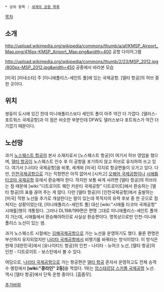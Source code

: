  * 상위 항목 : [[세계의 공항 목록]]

[[목차]]
== 소개 ==
http://upload.wikimedia.org/wikipedia/commons/thumb/a/af/KMSP_Airport_Map.png/416px-KMSP_Airport_Map.png&width=400
공항 다이어그램

http://upload.wikimedia.org/wikipedia/commons/thumb/2/23/MSP_2012.jpg/800px-MSP_2012.jpg&width=450
공중에서 바라본 모습

[미국] [미네소타] 주 [미니애폴리스-세인트 폴]에 있는 국제공항. [델타 항공]의 허브 중 한 곳이다.

== 위치 ==
쌍둥이 도시에 있긴 한데 미니애폴리스보다 세인트 폴이 아주 약간 더 가깝다. [댈러스-포트워스 국제공항]과 이 점은 비슷한 부분인데 DFW도 댈러스보다 포트워스가 약간 더 가깝기 때문이다.

== 노선망 ==
과거 [[노스웨스트 항공]]의 본사 소재지로서 [노스웨스트 항공]이 여기서 허브 영업을 했으며, [[델타 항공]]이 노스웨스트 인수 후 이 공항을 포기하지 않고 허브로 유지하여 쓰고 있다. 여기서 [나리타 국제공항]을 비롯, 세계와 [미국] 각지로 항공편들이 오가고 있다. 다만, [[인천국제공항]]으로 가는 직항편은 아직 없어서 [시카고] [[오해어 국제공항]]이나 [[시애틀 타코마 국제공항]] 등에서 환승해야 한다. 하지만 보통 싸게 사려면 [델타 항공]의 허브라는 점 때문에 [wiki:"디트로이트 웨인 카운티 국제공항" 디트로이트]에서 환승하는 [델타 항공]의 표를 끊어 주는 게 많다. 다만 [델타 항공]이 [인천국제공항]에서 출발하는 [미국] 직항 노선을 추가로 개설한다는 말이 있는데 목적지의 유력 후보 중 한 곳으로 점쳐지는 상황이었는데, [미니애폴리스-세인트 폴] 대신 [wiki:"시애틀 타코마 국제공항" 시애틀]행이 개통됬다. 그러나 DL198/199편은 편명 그대로 미니애폴리스-세인트 폴까지 가는데, 시애틀에서 환승해야하므로 사실상 환승편이다. 명목상으로만 인천-미니애폴리스 노선이 있는 셈.

과거 노스웨스트 시절에는 [[김해국제공항]]으로 가는 노선을 운영하기도 했다. 물론 편명은 부산까지 유지되었지만 [[나리타 국제공항]]에서 비행기를 바꿔타는 방식이었다. 이 방식은 현재 [대한민국]에서 [유나이티드 항공]의 인천 - 나리타 - 뉴어크 노선, [델타 항공]의 인천 - 디트로이트 - 보스턴에서 볼 수 있다.

여담으로, [[나리타 국제공항]]으로 가는 항공편은 [[델타 항공]] 혼자서 운영하고도 전체 승객 수 랭킹에서 '''[wiki:"콩라인" 2등]'''을 먹었다. 1위는 [[암스테르담 스키폴 국제공항]] 노선. 역시 [델타 항공]에서 단독 운항 중이다. [흠좀무].

[[추가바람]]
